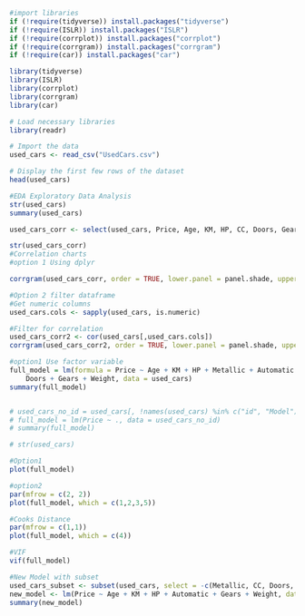 ```r
#import libraries 
if (!require(tidyverse)) install.packages("tidyverse")
if (!require(ISLR)) install.packages("ISLR")
if (!require(corrplot)) install.packages("corrplot")
if (!require(corrgram)) install.packages("corrgram")
if (!require(car)) install.packages("car")

library(tidyverse)
library(ISLR)
library(corrplot)
library(corrgram)
library(car)
```

```r
# Load necessary libraries
library(readr)

# Import the data
used_cars <- read_csv("UsedCars.csv")

# Display the first few rows of the dataset
head(used_cars)

#EDA Exploratory Data Analysis
str(used_cars)
summary(used_cars)

used_cars_corr <- select(used_cars, Price, Age, KM, HP, CC, Doors, Gears, Weight)

str(used_cars_corr)
#Correlation charts
#option 1 Using dplyr

corrgram(used_cars_corr, order = TRUE, lower.panel = panel.shade, upper.panel = panel.cor, text.panel=panel.txt, col.regions = colorRampPalette(c("red", "orange", "white", "darkgreen", "navy")))

#Option 2 filter dataframe
#Get numeric columns
used_cars.cols <- sapply(used_cars, is.numeric)

#Filter for correlation
used_cars_corr2 <- cor(used_cars[,used_cars.cols])
corrgram(used_cars_corr2, order = TRUE, lower.panel = panel.shade, upper.panel = panel.cor, text.panel=panel.txt, col.regions = colorRampPalette(c("red", "orange", "white", "darkgreen", "navy")))

#option1 Use factor variable
full_model = lm(formula = Price ~ Age + KM + HP + Metallic + Automatic + CC + 
    Doors + Gears + Weight, data = used_cars)
summary(full_model)


# used_cars_no_id = used_cars[, !names(used_cars) %in% c("id", "Model")]
# full_model = lm(Price ~ ., data = used_cars_no_id)
# summary(full_model)

# str(used_cars)

#Option1
plot(full_model)

#option2
par(mfrow = c(2, 2))
plot(full_model, which = c(1,2,3,5))

#Cooks Distance
par(mfrow = c(1,1))
plot(full_model, which = c(4))

#VIF
vif(full_model)

#New Model with subset
used_cars_subset <- subset(used_cars, select = -c(Metallic, CC, Doors, Id, Model))
new_model <- lm(Price ~ Age + KM + HP + Automatic + Gears + Weight, data = used_cars_subset)
summary(new_model)

```
